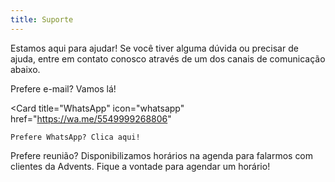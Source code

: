 ```yaml
---
title: Suporte
---
```


Estamos aqui para ajudar! Se você tiver alguma dúvida ou precisar de ajuda, entre em contato conosco através de um dos canais de comunicação abaixo.

<CardGroup cols={2}>
  <Card
    title="E-mail"
    icon="envelope"
    href="mailto:contato@advents.io"
  >
    Prefere e-mail? Vamos lá!
  </Card>

  <Card
    title="WhatsApp"
    icon="whatsapp"
    href="https://wa.me/5549999268806"
  >
    Prefere WhatsApp? Clica aqui!
  </Card>
</CardGroup>

<Card title='Agendar Reunião' icon='video' href='https://cal.com/gabriel-moresco/advents'>
  Prefere reunião? Disponibilizamos horários na agenda para falarmos com clientes da Advents. Fique
  a vontade para agendar um horário!
</Card>

